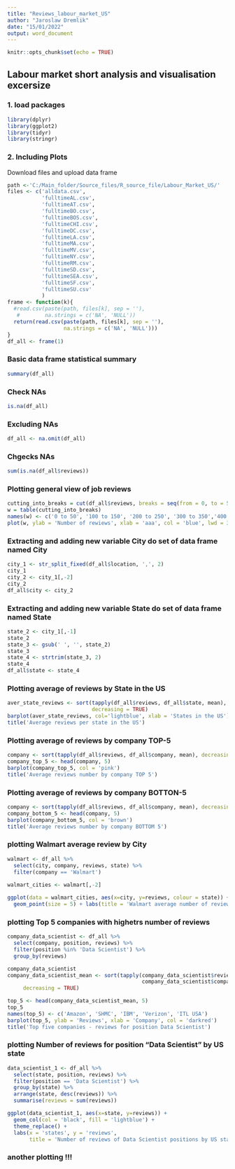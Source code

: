 ```yaml
---
title: "Reviews_labour_market_US"
author: "Jaroslaw Dremlik"
date: "15/01/2022"
output: word_document
---
```


```r
knitr::opts_chunk$set(echo = TRUE)
```

## Labour market short analysis and visualisation excersize

### 1. load packages
```r
library(dplyr)
library(ggplot2)
library(tidyr)
library(stringr)
```

### 2. Including Plots

Download files and upload data frame
```r
path <-'C:/Main_folder/Source_files/R_source_file/Labour_Market_US/'
files <- c('alldata.csv',
           'fulltimeAL.csv',
           'fulltimeAT.csv',
           'fulltimeBO.csv',
           'fulltimeBOS.csv',
           'fulltimeCHI.csv',
           'fulltimeDC.csv',
           'fulltimeLA.csv',
           'fulltimeMA.csv',
           'fulltimeMV.csv',
           'fulltimeNY.csv',
           'fulltimeRM.csv',
           'fulltimeSD.csv',
           'fulltimeSEA.csv',
           'fulltimeSF.csv',
           'fulltimeSU.csv'
           )
frame <- function(k){
  #read.csv(paste(path, files[k], sep = ''),
   #        na.strings = c('NA', 'NULL'))
  return(read.csv(paste(path, files[k], sep = ''),
                  na.strings = c('NA', 'NULL')))
}
df_all <- frame(1)
```

### Basic data frame statistical summary
```r
summary(df_all)
```

### Check NAs
```r
is.na(df_all)
```

### Excluding NAs
```r
df_all <- na.omit(df_all)
```

### Chgecks NAs
```r
sum(is.na(df_all$reviews))
```

### Plotting general view of job reviews
```r
cutting_into_breaks = cut(df_all$reviews, breaks = seq(from = 0, to = 500, by = 100))
w = table(cutting_into_breaks)
names(w) <- c('0 to 50', '100 to 150', '200 to 250', '300 to 350','400 to 450')
plot(w, ylab = 'Number of rewiews', xlab = 'aaa', col = 'blue', lwd = 3)
```

### Extracting and adding new variable City do set of data frame named City
```r
city_1 <- str_split_fixed(df_all$location, ',', 2)
city_1
city_2 <- city_1[,-2]
city_2
df_all$city <- city_2
```

### Extracting and adding new variable State do set of data frame named State
```r
state_2 <- city_1[,-1]
state_2
state_3 <- gsub(' ', '', state_2)
state_3
state_4 <- strtrim(state_3, 2)
state_4
df_all$state <- state_4
```

### Plotting average of reviews by State in the US
```r
aver_state_reviews <- sort(tapply(df_all$reviews, df_all$state, mean), 
                           decreasing = TRUE)
barplot(aver_state_reviews, col='lightblue', xlab = 'States in the US')
title('Average reviews per state in the US')
```

### Plotting average of reviews by company TOP-5
```r

company <- sort(tapply(df_all$reviews, df_all$company, mean), decreasing = TRUE)
company_top_5 <- head(company, 5)
barplot(company_top_5, col = 'pink')
title('Average reviews number by company TOP 5')

```

### Plotting average of reviews by company BOTTON-5
```r
company <- sort(tapply(df_all$reviews, df_all$company, mean), decreasing = FALSE)
company_bottom_5 <- head(company, 5)
barplot(company_bottom_5, col = 'brown')
title('Average reviews number by company BOTTOM 5')
```

### plotting Walmart average review by City
```r

walmart <- df_all %>%
  select(city, company, reviews, state) %>%
  filter(company == 'Walmart')
  
walmart_cities <- walmart[,-2]

ggplot(data = walmart_cities, aes(x=city, y=reviews, colour = state)) + 
  geom_point(size = 5) + labs(title = 'Walmart average number of review by City')

```

### plotting Top 5 companies with highetrs number of reviews
```r
company_data_scientist <- df_all %>%
  select(company, position, reviews) %>%
  filter(position %in% 'Data Scientist') %>%
  group_by(reviews)

company_data_scientist
company_data_scientist_mean <- sort(tapply(company_data_scientist$reviews, 
                                           company_data_scientist$company, sum), 
     decreasing = TRUE)

top_5 <- head(company_data_scientist_mean, 5)
top_5
names(top_5) <- c('Amazon', 'SHMC', 'IBM', 'Verizon', 'ITL USA')
barplot(top_5, ylab = 'Reviews', xlab = 'Company', col = 'darkred')
title('Top five companies - reviews for position Data Scientist')

```


### plotting Number of reviews for position "Data Scientist" by US state
```r
data_scientist_1 <- df_all %>%
  select(state, position, reviews) %>%
  filter(position == 'Data Scientist') %>%
  group_by(state) %>%
  arrange(state, desc(reviews)) %>%
  summarise(reviews = sum(reviews)) 

ggplot(data_scientist_1, aes(x=state, y=reviews)) + 
  geom_col(col = 'black', fill = 'lightblue') +
  theme_replace() + 
  labs(x = 'states', y = 'reviews', 
       title = 'Number of reviews of Data Scientist positions by US state')

```

### another plotting !!!
```r




```




```r




```



